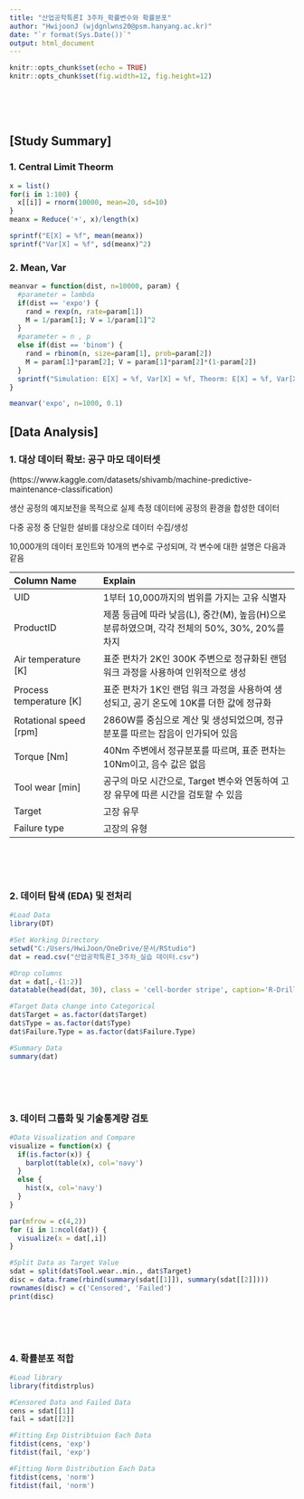 ---
title: "산업공학특론I 3주차_확률변수와 확률분포"
author: "HwijoonJ (wjdgnlwns20@psm.hanyang.ac.kr)"
date: "`r format(Sys.Date())`"
output: html_document
---

```{r setup, include=FALSE}
knitr::opts_chunk$set(echo = TRUE)
knitr::opts_chunk$set(fig.width=12, fig.height=12)
```

<br>
<br>
<br>

## **[Study Summary]**

### 1. Central Limit Theorm
```{r simulation }
x = list()
for(i in 1:100) {
  x[[i]] = rnorm(10000, mean=20, sd=10)
}
meanx = Reduce('+', x)/length(x)

sprintf("E[X] = %f", mean(meanx))
sprintf("Var[X] = %f", sd(meanx)^2)
```

### 2. Mean, Var
```{r simulation_mv}
meanvar = function(dist, n=10000, param) {
  #parameter = lambda
  if(dist == 'expo') {
    rand = rexp(n, rate=param[1])
    M = 1/param[1]; V = 1/param[1]^2
  }
  #parameter = n , p
  else if(dist == 'binom') {
    rand = rbinom(n, size=param[1], prob=param[2])
    M = param[1]*param[2]; V = param[1]*param[2]*(1-param[2])
  }
  sprintf("Simulation: E[X] = %f, Var[X] = %f, Theorm: E[X] = %f, Var[X] = %f", mean(rand), var(rand), M, V)
}

meanvar('expo', n=1000, 0.1)
```

## **[Data Analysis]**

### 1. 대상 데이터 확보: 공구 마모 데이터셋
(https://www.kaggle.com/datasets/shivamb/machine-predictive-maintenance-classification)

생산 공정의 예지보전을 목적으로 실제 측정 데이터에 공정의 환경을 합성한 데이터

다중 공정 중 단일한 설비를 대상으로 데이터 수집/생성

10,000개의 데이터 포인트와 10개의 변수로 구성되며, 각 변수에 대한 설명은 다음과 같음

| Column Name | Explain |
|:--------- | :--------------------- |
| UID | 1부터 10,000까지의 범위를 가지는 고유 식별자 |
| ProductID | 제품 등급에 따라 낮음(L), 중간(M), 높음(H)으로 분류하였으며, 각각 전체의 50%, 30%, 20%를 차지 |
| Air temperature [K] | 표준 편차가 2K인 300K 주변으로 정규화된 랜덤 워크 과정을 사용하여 인위적으로 생성 |
| Process temperature [K] | 표준 편차가 1K인 랜덤 워크 과정을 사용하여 생성되고, 공기 온도에 10K를 더한 값에 정규화 |
| Rotational speed [rpm] | 2860W를 중심으로 계산 및 생성되었으며, 정규 분포를 따르는 잡음이 인가되어 있음 |
| Torque [Nm] | 40Nm 주변에서 정규분포를 따르며, 표준 편차는 10Nm이고, 음수 값은 없음 |
| Tool wear [min] | 공구의 마모 시간으로, Target 변수와 연동하여 고장 유무에 따른 시간을 검토할 수 있음 |
| Target | 고장 유무 |
| Failure type | 고장의 유형 |

<br>
<br>
<br>

### 2. 데이터 탐색 (EDA) 및 전처리
```{r data_eda}
#Load Data
library(DT)

#Set Working Directory
setwd("C:/Users/HwiJoon/OneDrive/문서/RStudio")
dat = read.csv("산업공학특론I_3주차_실습 데이터.csv")

#Drop columns
dat = dat[,-(1:2)]
datatable(head(dat, 30), class = 'cell-border stripe', caption='R-Drill Dataset')

#Target Data change into Categorical
dat$Target = as.factor(dat$Target)
dat$Type = as.factor(dat$Type)
dat$Failure.Type = as.factor(dat$Failure.Type)

#Summary Data
summary(dat)
```

<br>
<br>
<br>

### 3. 데이터 그룹화 및 기술통계량 검토
```{r data_group}
#Data Visualization and Compare
visualize = function(x) {
  if(is.factor(x)) {
    barplot(table(x), col='navy')
  }
  else {
    hist(x, col='navy')
  }
}

par(mfrow = c(4,2))
for (i in 1:ncol(dat)) {
  visualize(x = dat[,i])
}

#Split Data as Target Value
sdat = split(dat$Tool.wear..min., dat$Target)
disc = data.frame(rbind(summary(sdat[[1]]), summary(sdat[[2]])))
rownames(disc) = c('Censored', 'Failed')
print(disc)
```

<br>
<br>
<br>

### 4. 확률분포 적합

```{r data_dist}
#Load library
library(fitdistrplus)

#Censored Data and Failed Data
cens = sdat[[1]]
fail = sdat[[2]]

#Fitting Exp Distribtuion Each Data
fitdist(cens, 'exp')
fitdist(fail, 'exp')

#Fitting Norm Distribution Each Data
fitdist(cens, 'norm')
fitdist(fail, 'norm')
```
